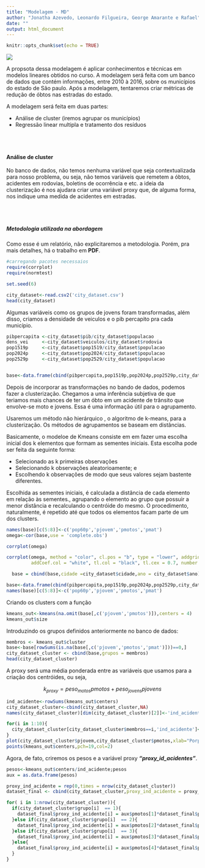 ```yaml
---
title: "Modelagem - MD"
author: "Jonatha Azevedo, Leonardo Filgueira, George Amarante e Rafael"
date: ""
output: html_document
---
```


```r
knitr::opts_chunk$set(echo = TRUE)
```

![](banner.png)   


A propsota dessa modelagem é aplicar conhecimentos e técnicas em modelos lineares obtidos no curso. A modelagem será feita com um banco de dados que contém informações, entre 2010 à 2016, sobre os municípios do estado de São paulo. Após a modelagem, tentaremos criar métricas de redução de óbtos nas estradas do estado. 


A modelagem será feita em duas partes: 

  - Análise de cluster (iremos agrupar os municípios)
  - Regressão linear multipla e tratamento dos resíduos


<br><br>

#### Análise de cluster

No banco de dados, não temos nenhuma variável que seja contextualizada para nosso problema, ou seja, não temos variáveis que remetem a óbtos, acidentes em rodovias, boletins de ocorrência e etc. a ideia da clusterização é nos ajudara criar uma variável proxy que, de alguma forma, nos indique uma medida de acidentes em estradas. 


<br><br>

##### Metodologia utilizada na abordagem

Como esse é um relatório, não explicitaremos a metodologia. Porém, pra mais detalhes, há o trabalho em **PDF**. 



```r
#carregando pacotes necessaios 
require(corrplot)
require(normtest)

set.seed(6)

city_dataset<-read.csv2('city_dataset.csv')
head(city_dataset)
```


Algumas variáveis como os grupos de jovens foram transformadas, além disso, criamos a densidade de veiculos e o pib percapito pra cada município. 


```r
pibpercapita <-city_dataset$pib/city_dataset$populacao
dens_vei     <-city_dataset$veiculos/city_dataset$rodovia
pop1519p     <-city_dataset$pop1519/city_dataset$populacao
pop2024p     <-city_dataset$pop2024/city_dataset$populacao
pop2529p     <-city_dataset$pop2529/city_dataset$populacao


base<-data.frame(cbind(pibpercapita,pop1519p,pop2024p,pop2529p,city_dataset$pjovem,city_dataset$pop60p,city_dataset$pmotos,city_dataset$pmat,dens_vei))
```

Depois de incorporar as transformações no bando de dados, podemos fazer a clusterização. Chegamos a uma inferência subjetiva de que teriamos  mais chances de ter um óbto em um acidente de trânsito que envolve-se moto e jovens. Essa é uma informação útil para o agrupamento. 

Usaremos um método não hierárquico , o algoritmo de k-means, para a clusterização. Os métodos de agrupamentos se baseam em distâncias. 

Basicamente, o modeloe de Kmeans consiste em em fazer uma escolha inicial dos k elementos que formam as sementes iniciais. Esta escolha pode ser feita da seguinte forma:

  - Selecionado as k primeiras observações
  - Selecionando k observações aleatorioamente; e
  - Escolhendo k observações de modo que seus valores sejam bastente diferentes.
  
  
Escolhida as sementes iniciais, é calculada a distância de cada elemento em relação às sementes., agrupando o elemento ao grupo que possuir a menor distância e recalculando o centróide do mesmo. O procedimento, naturalmente, é repetido até que todos os elementos facam parte de um dos clusters.





```r
names(base)[c(5:8)]<-c('pop60p','pjovem','pmotos','pmat')
omega<-cor(base,use = 'complete.obs')

corrplot(omega)

corrplot(omega, method = "color", cl.pos = "b", type = "lower", addgrid.col = "white",
         addCoef.col = "white", tl.col = "black", tl.cex = 0.7, number.cex = 0.7, cl.cex = 0.7)

  base = cbind(base,cidade =city_dataset$cidade,ano = city_dataset$ano)

base<-data.frame(cbind(pibpercapita,pop1519p,pop2024p,pop2529p,city_dataset$pjovem,city_dataset$pop60p, city_dataset$pmotos,city_dataset$pmat,dens_vei))
names(base)[c(5:8)]<-c('pop60p','pjovem','pmotos','pmat')

```


Criando os clusters com a função 


```r
kmeans_out<-kmeans(na.omit(base[,c('pjovem','pmotos')]),centers = 4)
kmeans_out$size
```

Introduzindo os grupos definidos anteriormente no banco de dados:

```r
membros <- kmeans_out$cluster
base<-base[rowSums(is.na(base[,c('pjovem','pmotos','pmat')]))==0,]
city_dataset_cluster <- cbind(base,grupos = membros)
head(city_dataset_cluster)
```

A proxy será uma média ponderada entre as variáveis que usamos para a criação dos centróides, ou seja, 

$$k_{proxy} = peso_{motos}pmotos + peso_{jovens}pjovens$$


```r
ind_acidente<-rowSums(kmeans_out$centers)
city_dataset_cluster<-cbind(city_dataset_cluster,NA)
names(city_dataset_cluster)[dim(city_dataset_cluster)[2]]<-'ind_acidente'

for(i in 1:10){
  city_dataset_cluster[city_dataset_cluster$membros==i,'ind_acidente']<-ind_acidente[i]
}
plot(city_dataset_cluster$pjovem,city_dataset_cluster$pmotos,xlab="Porporção de jovens", ylab="Proporção de motos")
points(kmeans_out$centers,pch=19,col=2)

```

Agora, de fato, criremos os pesos e a variável proxy ***"proxy_id_acidentes"***.

```r
pesos<-kmeans_out$centers/ind_acidente;pesos
aux = as.data.frame(pesos)

proxy_ind_acidente = rep(0,times = nrow(city_dataset_cluster))
dataset_final <- cbind(city_dataset_cluster,proxy_ind_acidente = proxy_ind_acidente)

for( i in 1:nrow(city_dataset_cluster)){
  if(city_dataset_cluster$grupo[i]  == 1){
    dataset_final$proxy_ind_acidente[i] = aux$pmotos[1]*dataset_final$pmotos[i] + aux$pjovem[1]*dataset_final$pjovem[i]
  }else if(city_dataset_cluster$grupo[i]  == 2){
    dataset_final$proxy_ind_acidente[i] = aux$pmotos[2]*dataset_final$pmotos[i] + aux$pjovem[2]*dataset_final$pjovem[i]
  }else if(city_dataset_cluster$grupo[i]  == 3){
    dataset_final$proxy_ind_acidente[i] = aux$pmotos[3]*dataset_final$pmotos[i] + aux$pjovem[3]*dataset_final$pjovem[i]
  }else{
    dataset_final$proxy_ind_acidente[i] = aux$pmotos[4]*dataset_final$pmotos[i] + aux$pjovem[4]*dataset_final$pjovem[i]
  }  
}

```

